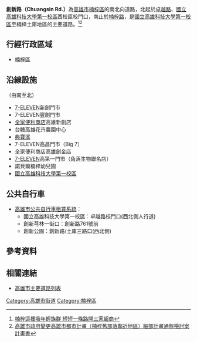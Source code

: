 {{Infobox TwRoad2
|bgcolorh=DARKGREEN
|colorh=white
|code=
|name= 創新路
|enname= Chuangsin Rd.
|level= 一般道路
|length=
|sec=
|lastext=
|line=
|start= [[楠梓路|楠梓路]]
|end= [[卓越路|卓越路]]、[[國立高雄科技大學第一校區|國立高雄科技大學第一校區]]
|junc= 
|img=
|cap=
|size=
|left= 
|right= 
|leftlink= 
|leftdirection= N
|rightlink= 
|rightdirection= S
|SN=
|SNtype=
|SNNum=
|SN2=
|SN2type=
|SN2Num=
|SN3=
|SN3type=
|SN3Num=
}}
'''創新路（Chuangsin Rd.）'''為[[高雄市|高雄市]][[楠梓區|楠梓區]]的南北向道路，北起於[[卓越路|卓越路]]、[[國立高雄科技大學第一校區|國立高雄科技大學第一校區]]西校區校門口，南止於[[楠梓路|楠梓路]]，是[[國立高雄科技大學第一校區|國立高雄科技大學第一校區]]至楠梓土庫地區的主要道路。<ref>[https://times.hinet.net/news/22970737 楠梓這裡吸年輕族群 短短一條路開三家超商]</ref><ref>[https://urbanebook.kcg.gov.tw/books/wholeway/357/pdf/source/14025421592700.pdf 高雄市政府變更高雄市都市計畫（楠梓舊部落鄰近地區）細部計畫通盤檢討案計畫書]</ref>

== 行經行政區域 ==
* [[楠梓區|楠梓區]]
== 沿線設施 ==
（由南至北）
* [[7-ELEVEN|7-ELEVEN]]新創門市
* 7-ELEVEN豐創門市
* [[全家便利商店|全家便利商店]]高雄新創店
* 台糖高雄花卉農園中心
* [[典寶溪|典寶溪]]
* 7-ELEVEN高昌門市（Big 7）
* 全家便利商店高雄創金店
* [[7-ELEVEN|7-ELEVEN]]高第一門市（角落生物聯名店）
* 諾貝爾楠梓幼兒園
* [[國立高雄科技大學第一校區|國立高雄科技大學第一校區]]
== 公共自行車 ==
* [[高雄市公共自行車租賃系統|高雄市公共自行車租賃系統]]：
** 國立高雄科技大學第一校區：卓越路校門口(西北側人行道)
** 創新芎林一街口：創新路761號前
** 創新公園：創新路/土庫三路口(西北側)

== 參考資料 ==
{{Reflist}}
== 相關連結 ==
* [[高雄市主要道路列表|高雄市主要道路列表]]

{{高雄市重要道路}}

[[Category:高雄市街道|Category:高雄市街道]]
[[Category:楠梓區|Category:楠梓區]]